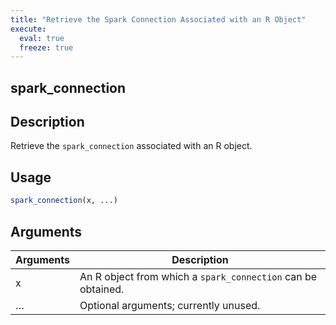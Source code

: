 ```yaml
---
title: "Retrieve the Spark Connection Associated with an R Object"
execute:
  eval: true
  freeze: true
---
```


## spark_connection

## Description
Retrieve the `spark_connection` associated with an R object.


## Usage
```r
spark_connection(x, ...)
```

## Arguments
|Arguments|Description|
|---|---|
| x | An R object from which a `spark_connection` can be obtained. |
| ... | Optional arguments; currently unused. |








